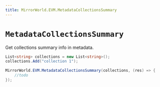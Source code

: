 ```yaml
---
title: MirrorWorld.EVM.MetadataCollectionsSummary
---
```


# `MetadataCollectionsSummary`

Get collections summary info in metadata.

```csharp
List<string> collections = new List<string>();
collections.Add("collection 1");

MirrorWorld.EVM.MetadataCollectionsSummary(collections, (res) => {
    //todo
});
```